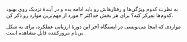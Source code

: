 
به نظرت **<Username/>** کدوم ویژگی‌ها و رفتارهاش رو باید ادامه بده و در آیندهٔ نزدیک روی بهبود کدوم‌ها تمرکز کنه؟ برای هر بخش حداکثر ۳ مورد از مهم‌ترین موارد رو ذکر کن.

مواردی که اینجا می‌نویسی در ایستگاه آخر این دورهٔ ارزیابی عملکرد، برای **<ShortUsername/>** به شکل بی‌نام مرورکننده قابل مشاهده است.
